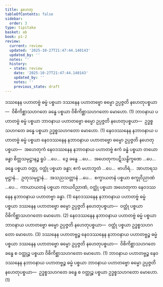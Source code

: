 ```yaml
---
title: နဟေတု
tableOfContents: false
sidebar:
  order: 3
type: tipitaka
basket: ab
book: p1-2
review:
  current: review
  updated: '2025-10-27T21:47:44.140143'
  updated_by: ''
  notes: ''
  history:
  - state: review
    date: '2025-10-27T21:47:44.140143'
    updated_by: ''
    notes: ''
    previous_state: draft
---
```



<ReviewStatus review={frontmatter.review} showDetails={true} />

<HypothesisAnnotation frontmatter={frontmatter} />

<DynamicBreadcrumb />

<Division number="46" book="p1-2" e="ch" v="37" p="150">

<Paragraph number="887" book="p1-2">
ဒဿနေန ပဟာတဗ္ဗံ ဓမ္မံ ပစ္စယာ ဒဿနေန ပဟာတဗ္ဗော ဓမ္မော ဥပ္ပဇ္ဇတိ နဟေတုပစ္စယာ—  ဝိစိကိစ္ဆာသဟဂတေ ခန္ဓေ ပစ္စယာ ဝိစိကိစ္ဆာသဟဂတော မောဟော. (1)
</Paragraph>

<Paragraph number="888" book="p1-2">
ဘာဝနာယ ပဟာတဗ္ဗံ ဓမ္မံ ပစ္စယာ ဘာဝနာယ ပဟာတဗ္ဗော ဓမ္မော ဥပ္ပဇ္ဇတိ နဟေတုပစ္စယာ—  ဥဒ္ဓစ္စသဟဂတေ ခန္ဓေ ပစ္စယာ ဥဒ္ဓစ္စသဟဂတော မောဟော. (1)
</Paragraph>

<Paragraph number="889" book="p1-2">
နေဝဒဿနေန နဘာဝနာယ ပဟာတဗ္ဗံ ဓမ္မံ ပစ္စယာ နေဝဒဿနေန နဘာဝနာယ ပဟာတဗ္ဗော ဓမ္မော ဥပ္ပဇ္ဇတိ နဟေတုပစ္စယာ—  အဟေတုကံ နေဝဒဿနေန နဘာဝနာယ ပဟာတဗ္ဗံ ဧကံ ခန္ဓံ ပစ္စယာ တယော ခန္ဓာ စိတ္တသမုဋ္ဌာနဉ္စ ရူပံ …ပေ…  ဒွေ ခန္ဓေ …ပေ…  အဟေတုကပဋိသန္ဓိက္ခဏေ …ပေ…  ခန္ဓေ ပစ္စယာ ဝတ္ထု, ဝတ္ထုံ ပစ္စယာ ခန္ဓာ; ဧကံ မဟာဘူတံ …ပေ…  ဗာဟိရံ…  အာဟာရသမုဋ္ဌာနံ…  ဥတုသမုဋ္ဌာနံ…  အသညသတ္တာနံ …ပေ…  စက္ခာယတနံ ပစ္စယာ စက္ခုဝိညာဏံ …ပေ…  ကာယာယတနံ ပစ္စယာ ကာယဝိညာဏံ, ဝတ္ထုံ ပစ္စယာ အဟေတုကာ နေဝဒဿနေန နဘာဝနာယ ပဟာတဗ္ဗာ ခန္ဓာ. (1)
</Paragraph>

<Paragraph number="890" book="p1-2">
နေဝဒဿနေန နဘာဝနာယ ပဟာတဗ္ဗံ ဓမ္မံ ပစ္စယာ ဒဿနေန ပဟာတဗ္ဗော ဓမ္မော ဥပ္ပဇ္ဇတိ နဟေတုပစ္စယာ—  ဝတ္ထုံ ပစ္စယာ ဝိစိကိစ္ဆာသဟဂတော မောဟော. (2)
</Paragraph>

<Paragraph number="891" book="p1-2">
နေဝဒဿနေန နဘာဝနာယ ပဟာတဗ္ဗံ ဓမ္မံ ပစ္စယာ ဘာဝနာယ ပဟာတဗ္ဗော ဓမ္မော ဥပ္ပဇ္ဇတိ နဟေတုပစ္စယာ—  ဝတ္ထုံ ပစ္စယာ ဥဒ္ဓစ္စသဟဂတော မောဟော. (3)
</Paragraph>

</Division>
<Division number="47" book="p1-2" e="ch" v="37" p="151">

<Paragraph number="892" book="p1-2">
ဒဿနေန ပဟာတဗ္ဗဉ္စ နေဝဒဿနေန နဘာဝနာယ ပဟာတဗ္ဗဉ္စ ဓမ္မံ ပစ္စယာ ဒဿနေန ပဟာတဗ္ဗော ဓမ္မော ဥပ္ပဇ္ဇတိ နဟေတုပစ္စယာ—  ဝိစိကိစ္ဆာသဟဂတေ ခန္ဓေ စ ဝတ္ထုဉ္စ ပစ္စယာ ဝိစိကိစ္ဆာသဟဂတော မောဟော. (1)
</Paragraph>

<Paragraph number="893" book="p1-2">
ဘာဝနာယ ပဟာတဗ္ဗဉ္စ နေဝဒဿနေန နဘာဝနာယ ပဟာတဗ္ဗဉ္စ ဓမ္မံ ပစ္စယာ ဘာဝနာယ ပဟာတဗ္ဗော ဓမ္မော ဥပ္ပဇ္ဇတိ နဟေတုပစ္စယာ—  ဥဒ္ဓစ္စသဟဂတေ ခန္ဓေ စ ဝတ္ထုဉ္စ ပစ္စယာ ဥဒ္ဓစ္စသဟဂတော မောဟော. (1)
</Paragraph>
</Division>